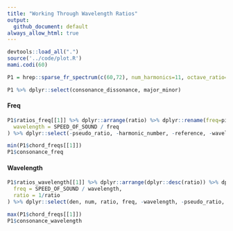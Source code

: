 ```yaml
---
title: "Working Through Wavelength Ratios"
output:
  github_document: default
always_allow_html: true
---
```


```r
devtools::load_all(".")
source('../code/plot.R')
mami.codi(60)
```

```r
P1 = hrep::sparse_fr_spectrum(c(60,72), num_harmonics=11, octave_ratio=2.0) %>% mami.codi(verbose=T)
```

```r
P1 %>% dplyr::select(consonance_dissonance, major_minor)
```

#### Freq

```r
P1$ratios_freq[[1]] %>% dplyr::arrange(ratio) %>% dplyr::rename(freq=pitch) %>% dplyr::mutate(
  wavelength = SPEED_OF_SOUND / freq
) %>% dplyr::select(-pseudo_ratio, -harmonic_number, -reference, -wavelength)
```

```r
min(P1$chord_freqs[[1]])
P1$consonance_freq
```

#### Wavelength

```r
P1$ratios_wavelength[[1]] %>% dplyr::arrange(dplyr::desc(ratio)) %>% dplyr::rename(wavelength=pitch) %>% dplyr::mutate(
  freq = SPEED_OF_SOUND / wavelength,
  ratio = 1/ratio
) %>% dplyr::select(den, num, ratio, freq, -wavelength, -pseudo_ratio, -harmonic_number, -reference)
```

```r
max(P1$chord_freqs[[1]])
P1$consonance_wavelength
```
